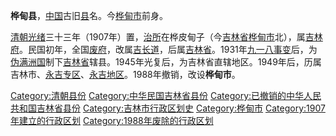 {{Unreferenced|time=2021-04-29T22:16:53+00:00}}
'''桦甸县'''，[[中国|中国]]古旧[[县|县]]名。今[[桦甸市|桦甸市]]前身。

[[清朝|清朝]][[光绪|光绪]]三十三年（1907年）置，[[治所|治所]]在桦皮甸子（今[[吉林省|吉林省]][[桦甸市|桦甸市]]北），属[[吉林府|吉林府]]。民国初年，全国[[废府州厅改县|废府]]，改属[[吉长道|吉长道]]，后属[[吉林省_(中華民國)|吉林省]]。1931年[[九一八事变|九一八事变]]后，为[[伪满洲国|伪满洲国]]制下[[吉林省_(滿洲國)|吉林省]]辖县。1945年光复后，为吉林省直辖地区。1949年后，历属吉林市、[[永吉专区|永吉专区]]、[[永吉地区|永吉地区]]。1988年撤销，改设'''桦甸市'''。 

{{中華民國吉林省行政區劃}}
{{吉林行政区划小作品}}
{{DEFAULTSORT:Huadian Xian}}
[[Category:清朝县份|Category:清朝县份]]
[[Category:中华民国吉林省县份|Category:中华民国吉林省县份]]
[[Category:已撤销的中华人民共和国吉林省县份|Category:已撤销的中华人民共和国吉林省县份]]
[[Category:吉林市行政区划史|Category:吉林市行政区划史]]
[[Category:桦甸市|Category:桦甸市]]
[[Category:1907年建立的行政区划|Category:1907年建立的行政区划]]
[[Category:1988年废除的行政区划|Category:1988年废除的行政区划]]